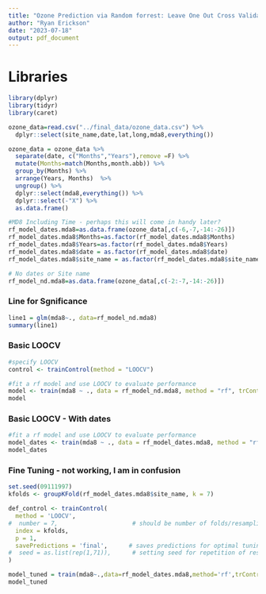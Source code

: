 ```yaml
---
title: "Ozone Prediction via Random forrest: Leave One Out Cross Validation"
author: "Ryan Erickson"
date: "2023-07-18"
output: pdf_document
---
```


# Libraries

```r
library(dplyr)
library(tidyr)
library(caret)
```

```r
ozone_data=read.csv("../final_data/ozone_data.csv") %>% 
  dplyr::select(site_name,date,lat,long,mda8,everything())

ozone_data = ozone_data %>%
  separate(date, c("Months","Years"),remove =F) %>% 
  mutate(Months=match(Months,month.abb)) %>% 
  group_by(Months) %>% 
  arrange(Years, Months)  %>% 
  ungroup() %>% 
  dplyr::select(mda8,everything()) %>% 
  dplyr::select(-"X") %>% 
  as.data.frame()

#MD8 Including Time - perhaps this will come in handy later?
rf_model_dates.mda8=as.data.frame(ozone_data[,c(-6,-7,-14:-26)])
rf_model_dates.mda8$Months=as.factor(rf_model_dates.mda8$Months)
rf_model_dates.mda8$Years=as.factor(rf_model_dates.mda8$Years)
rf_model_dates.mda8$date = as.factor(rf_model_dates.mda8$date)
rf_model_dates.mda8$site_name = as.factor(rf_model_dates.mda8$site_name)

# No dates or Site name
rf_model_nd.mda8=as.data.frame(ozone_data[,c(-2:-7,-14:-26)])
```

### Line for Sgnificance
```r
line1 = glm(mda8~., data=rf_model_nd.mda8)
summary(line1)
```


### Basic LOOCV

```r
#specify LOOCV
control <- trainControl(method = "LOOCV")

#fit a rf model and use LOOCV to evaluate performance
model <- train(mda8 ~ ., data = rf_model_nd.mda8, method = "rf", trControl = control)
model
```

### Basic LOOCV - With dates
```r
#fit a rf model and use LOOCV to evaluate performance
model_dates <- train(mda8 ~ ., data = rf_model_dates.mda8, method = "rf", trControl = control)
model_dates
```


### Fine Tuning - not working, I am in confusion

```r
set.seed(09111997)
kfolds <- groupKFold(rf_model_dates.mda8$site_name, k = 7) 

def_control <- trainControl(
  method = 'LOOCV',
#  number = 7,                     # should be number of folds/resampling iterations (number of K folds)
  index = kfolds,
  p = 1,
  savePredictions = 'final',      # saves predictions for optimal tuning parameter
#  seed = as.list(rep(1,71)),      # setting seed for repetition of results, I can't get this to work, stackover flow says it's needed?
)

model_tuned = train(mda8~.,data=rf_model_dates.mda8,method='rf',trControl=def_control)
model_tuned
```

